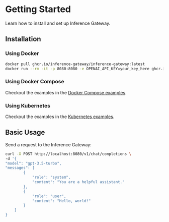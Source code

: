 # Getting Started

Learn how to install and set up Inference Gateway.

## Installation

### Using Docker

```bash
docker pull ghcr.io/inference-gateway/inference-gateway:latest
docker run --rm -it -p 8080:8080 -e OPENAI_API_KEY=your_key_here ghcr.io/inference-gateway/inference-gateway:latest
```

### Using Docker Compose

Checkout the examples in the [Docker Compose examples](https://github.com/inference-gateway/inference-gateway/tree/main/examples/docker-compose).

### Using Kubernetes

Checkout the examples in the [Kubernetes examples](https://github.com/inference-gateway/inference-gateway/tree/main/examples/kubernetes).

## Basic Usage

Send a request to the Inference Gateway:

```bash
curl -X POST http://localhost:8080/v1/chat/completions \
-d '{
"model": "gpt-3.5-turbo",
"messages": [
        {
            "role": "system",
            "content": "You are a helpful assistant."
        },
        {
            "role": "user",
            "content": "Hello, world!"
        }
    ]
}
```
